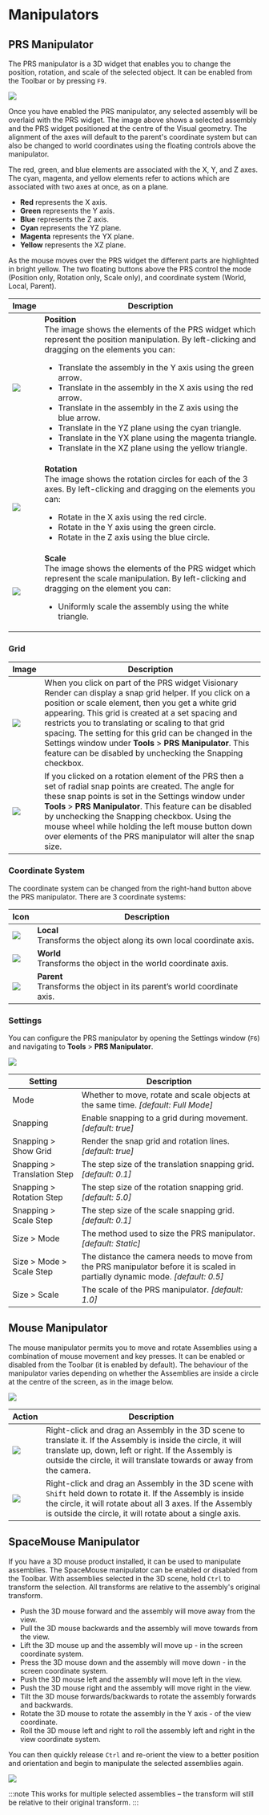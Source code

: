 # Manipulators

## PRS Manipulator

The PRS manipulator is a 3D widget that enables you to change the position, rotation, and scale of the selected object. It can be enabled from the Toolbar or by pressing `F9`.

![](/img/visren/tools/manipulators/prs.png)

Once you have enabled the PRS manipulator, any selected assembly will be overlaid with the PRS widget. The image above shows a selected assembly and the PRS widget positioned at the centre of the Visual geometry. The alignment of the axes will default to the parent's coordinate system but can also be changed to world coordinates using the floating controls above the manipulator.

The red, green, and blue elements are associated with the X, Y, and Z axes. The cyan, magenta, and yellow elements refer to actions which are associated with two axes at once, as on a plane.

- **Red** represents the X axis.
- **Green** represents the Y axis.
- **Blue** represents the Z axis.
- **Cyan** represents the YZ plane.
- **Magenta** represents the YX plane.
- **Yellow** represents the XZ plane.

As the mouse moves over the PRS widget the different parts are highlighted in bright yellow. The two floating buttons above the PRS control the mode (Position only, Rotation only, Scale only), and coordinate system (World, Local, Parent).

| Image | Description |
| --- | --- |
| ![](/img/visren/tools/manipulators/position.png) | **Position**<br/>The image shows the elements of the PRS widget which represent the position manipulation. By left-clicking and dragging on the elements you can: <ul><li>Translate the assembly in the Y axis using the green arrow. </li><li>Translate in the assembly in the X axis using the red arrow. </li><li>Translate in the assembly in the Z axis using the blue arrow. </li><li>Translate in the YZ plane using the cyan triangle. </li><li>Translate in the YX plane using the magenta triangle. </li><li>Translate in the XZ plane using the yellow triangle.</li></ul> |
| ![](/img/visren/tools/manipulators/rotation.png) | **Rotation**<br/>The image shows the rotation circles for each of the 3 axes. By left-clicking and dragging on the elements you can: <ul><li>Rotate in the X axis using the red circle.  </li><li>Rotate in the Y axis using the green circle. </li><li>Rotate in the Z axis using the blue circle.</li></ul> |
| ![](/img/visren/tools/manipulators/scale.png) | **Scale**<br/>The image shows the elements of the PRS widget which represent the scale manipulation. By left-clicking and dragging on the element you can: <ul><li>Uniformly scale the assembly using the white triangle.</li></ul> |

### Grid

| Image | Description |
| --- | --- |
| ![](/img/visren/tools/manipulators/snap-move.png) | When you click on part of the PRS widget Visionary Render can display a snap grid helper. If you click on a position or scale element, then you get a white grid appearing. This grid is created at a set spacing and restricts you to translating or scaling to that grid spacing. The setting for this grid can be changed in the Settings window under **Tools** > **PRS Manipulator**. This feature can be disabled by unchecking the Snapping checkbox. |
| ![](/img/visren/tools/manipulators/snap-rotate.png) | If you clicked on a rotation element of the PRS then a set of radial snap points are created. The angle for these snap points is set in the Settings window under **Tools** > **PRS Manipulator**. This feature can be disabled by unchecking the Snapping checkbox. Using the mouse wheel while holding the left mouse button down over elements of the PRS manipulator will alter the snap size. |

### Coordinate System

The coordinate system can be changed from the right-hand button above the PRS manipulator. There are 3 coordinate systems:

| Icon | Description |
| --- | --- |
| ![](/img/visren/tools/manipulators/local.png) | **Local**<br/>Transforms the object along its own local coordinate axis. |
| ![](/img/visren/tools/manipulators/world.png) | **World**<br/>Transforms the object in the world coordinate axis. |
| ![](/img/visren/tools/manipulators/parent.png) | **Parent**<br/>Transforms the object in its parent’s world coordinate axis. |

### Settings

You can configure the PRS manipulator by opening the Settings window (`F6`) and navigating to **Tools** > **PRS Manipulator**.

![](/img/visren/tools/manipulators/settings.png)

| Setting                     | Description                                                                                                                      |
|-----------------------------|----------------------------------------------------------------------------------------------------------------------------------|
| Mode                        | Whether to move, rotate and scale objects at the same time. *[default: Full Mode]*                                             |
| Snapping                    | Enable snapping to a grid during movement. *[default: true]*                                                                   |
| Snapping > Show Grid        | Render the snap grid and rotation lines. *[default: true]*                                                                     |
| Snapping > Translation Step | The step size of the translation snapping grid. *[default: 0.1]*                                                               |
| Snapping > Rotation Step    | The step size of the rotation snapping grid. *[default: 5.0]*                                                                  |
| Snapping > Scale Step       | The step size of the scale snapping grid. *[default: 0.1]*                                                                     |
| Size > Mode                 | The method used to size the PRS manipulator. *[default: Static]*                                                               |
| Size > Mode > Scale Step    | The distance the camera needs to move from the PRS manipulator before it is scaled in partially dynamic mode. *[default: 0.5]* |
| Size > Scale                | The scale of the PRS manipulator. *[default: 1.0]*                                                                             |

## Mouse Manipulator

The mouse manipulator permits you to move and rotate Assemblies using a combination of mouse movement and key presses. It can be enabled or disabled from the Toolbar (it is enabled by default). The behaviour of the manipulator varies depending on whether the Assemblies are inside a circle at the centre of the screen, as in the image below.

![](/img/visren/tools/manipulators/mouse.png)

| Action                                                                    | Description                                                                                                                                                                                                                                  |
|---------------------------------------------------------------------------|----------------------------------------------------------------------------------------------------------------------------------------------------------------------------------------------------------------------------------------------|
| ![](/img/visren/tools/manipulators/mouse-translate.png) | Right-click and drag an Assembly in the 3D scene to translate it. If the Assembly is inside the circle, it will translate up, down, left or right. If the Assembly is outside the circle, it will translate towards or away from the camera. |
| ![](/img/visren/tools/manipulators/mouse-rotate.png) | Right-click and drag an Assembly in the 3D scene with `Shift` held down to rotate it. If the Assembly is inside the circle, it will rotate about all 3 axes. If the Assembly is outside the circle, it will rotate about a single axis.    |

## SpaceMouse Manipulator

If you have a 3D mouse product installed, it can be used to manipulate assemblies. The SpaceMouse manipulator can be enabled or disabled from the Toolbar. With assemblies selected in the 3D scene, hold `Ctrl` to transform the selection. All transforms are relative to the assembly's original transform.

- Push the 3D mouse forward and the assembly will move away from the view.
- Pull the 3D mouse backwards and the assembly will move towards from the view.
- Lift the 3D mouse up and the assembly will move up - in the screen coordinate system.
- Press the 3D mouse down and the assembly will move down - in the screen coordinate system.
- Push the 3D mouse left and the assembly will move left in the view.
- Push the 3D mouse right and the assembly will move right in the view.
- Tilt the 3D mouse forwards/backwards to rotate the assembly forwards and backwards.
- Rotate the 3D mouse to rotate the assembly in the Y axis - of the view coordinate.
- Roll the 3D mouse left and right to roll the assembly left and right in the view coordinate system.

You can then quickly release `Ctrl` and re-orient the view to a better position and orientation and begin to manipulate the selected assemblies again.

![](/img/visren/tools/manipulators/spacemouse.png)

:::note
This works for multiple selected assemblies – the transform will still be relative to their original transform.
:::
